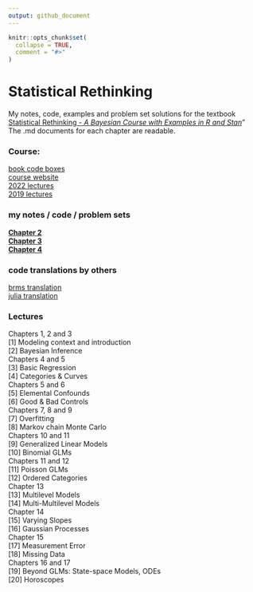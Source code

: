```yaml
---
output: github_document
---
```


<!-- README.md is generated from README.Rmd. Please edit that file -->

```r
knitr::opts_chunk$set(
  collapse = TRUE,
  comment = "#>"
)
```
# Statistical Rethinking

<!-- badges: start -->
<!-- badges: end -->

My notes, code, examples and problem set solutions for the textbook [Statistical Rethinking - *A Bayesian Course with Examples in R and Stan*](https://xcelab.net/rm/statistical-rethinking/)"  The .md documents for each chapter are readable.  

### Course: 
[book code boxes](https://github.com/rmcelreath/rethinking/blob/master/book_code_boxes.txt)  
[course website](https://xcelab.net/rm/statistical-rethinking/)  
[2022 lectures](https://www.youtube.com/playlist?list=PLDcUM9US4XdMROZ57-OIRtIK0aOynbgZN)  
[2019 lectures](https://www.youtube.com/channel/UCNJK6_DZvcMqNSzQdEkzvzA)  


### my notes / code / problem sets
[**Chapter 2**](https://github.com/MattPM/Rthink/blob/master/Chapter%202.%20Small%20Worlds%20and%20Large%20Worlds/ch2.md)  
[**Chapter 3**](https://github.com/MattPM/Rthink/blob/master/Chapter%203.%20Sampling%20the%20Imaginary/ch3.md)  
[**Chapter 4**](https://github.com/MattPM/Rthink/blob/master/Chapter%204.%20Geocentric%20Models/Ch4.md)  

### code translations by others 
[brms translation](https://bookdown.org/content/4857/)  
[julia translation](https://github.com/StatisticalRethinkingJulia)  


### Lectures  
Chapters 1, 2 and 3  
[1] Modeling context and introduction  
[2] Bayesian Inference  
Chapters 4 and 5  
[3] Basic Regression  
[4] Categories & Curves  
Chapters 5 and 6	
[5] Elemental Confounds    
[6] Good & Bad Controls   
Chapters 7, 8 and 9   
[7] Overfitting  
[8] Markov chain Monte Carlo  
Chapters 10 and 11  
[9] Generalized Linear Models  
[10] Binomial GLMs  
Chapters 11 and 12  
[11] Poisson GLMs  
[12] Ordered Categories  
Chapter 13  
[13] Multilevel Models  
[14] Multi-Multilevel Models  
Chapter 14  
[15] Varying Slopes  
[16] Gaussian Processes  
Chapter 15  
[17] Measurement Error  
[18] Missing Data  
Chapters 16 and 17  
[19] Beyond GLMs: State-space Models, ODEs  
[20] Horoscopes  


